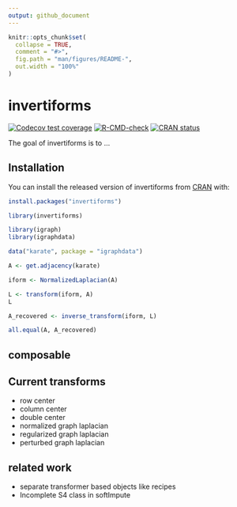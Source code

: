 ```yaml
---
output: github_document
---
```


<!-- README.md is generated from README.Rmd. Please edit that file -->

```r
knitr::opts_chunk$set(
  collapse = TRUE,
  comment = "#>",
  fig.path = "man/figures/README-",
  out.width = "100%"
)
```

# invertiforms

<!-- badges: start -->
[![Codecov test coverage](https://codecov.io/gh/RoheLab/invertiforms/branch/master/graph/badge.svg)](https://codecov.io/gh/RoheLab/invertiforms?branch=master)
[![R-CMD-check](https://github.com/RoheLab/invertiforms/workflows/R-CMD-check/badge.svg)](https://github.com/RoheLab/invertiforms/actions)
[![CRAN status](https://www.r-pkg.org/badges/version/invertiforms)](https://CRAN.R-project.org/package=invertiforms)
<!-- badges: end -->

The goal of invertiforms is to ...

## Installation

You can install the released version of invertiforms from [CRAN](https://CRAN.R-project.org) with:

``` r
install.packages("invertiforms")
```

```r
library(invertiforms)

library(igraph)
library(igraphdata)

data("karate", package = "igraphdata")

A <- get.adjacency(karate)

iform <- NormalizedLaplacian(A)

L <- transform(iform, A)
L

A_recovered <- inverse_transform(iform, L)

all.equal(A, A_recovered)
```



## composable

## Current transforms

- row center
- column center
- double center
- normalized graph laplacian
- regularized graph laplacian
- perturbed graph laplacian



## related work

- separate transformer based objects like recipes
- Incomplete S4 class in softImpute


